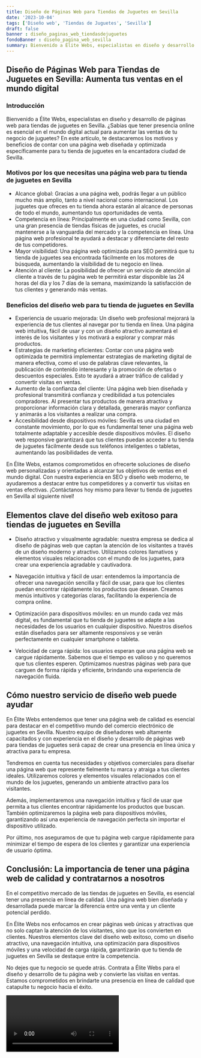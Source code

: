 ```yaml
---
title: Diseño de Páginas Web para Tiendas de Juguetes en Sevilla
date: '2023-10-04'
tags: ['Diseño web', 'Tiendas de Juguetes', 'Sevilla']
draft: false
banner : diseño_paginas_web_tiendasdejuguetes
fondoBanner : diseño_pagina_web_sevilla
summary: Bienvenido a Élite Webs, especialistas en diseño y desarrollo de páginas web para tiendas de juguetes en Sevilla. ¿Sabías que tener presencia online es esencial en el mundo digital actual para aumentar las ventas de tu negocio de juguetes? En este artículo, te destacaremos los motivos y beneficios de contar con una página web diseñada y optimizada específicamente para tu tienda de juguetes en la encantadora ciudad de Sevilla.
---
```


## Diseño de Páginas Web para Tiendas de Juguetes en Sevilla: Aumenta tus ventas en el mundo digital

### Introducción

Bienvenido a Élite Webs, especialistas en diseño y desarrollo de páginas web para tiendas de juguetes en Sevilla. ¿Sabías que tener presencia online es esencial en el mundo digital actual para aumentar las ventas de tu negocio de juguetes? En este artículo, te destacaremos los motivos y beneficios de contar con una página web diseñada y optimizada específicamente para tu tienda de juguetes en la encantadora ciudad de Sevilla.

### Motivos por los que necesitas una página web para tu tienda de juguetes en Sevilla

- Alcance global: Gracias a una página web, podrás llegar a un público mucho más amplio, tanto a nivel nacional como internacional. Los juguetes que ofreces en tu tienda ahora estarán al alcance de personas de todo el mundo, aumentando tus oportunidades de venta.
- Competencia en línea: Principalmente en una ciudad como Sevilla, con una gran presencia de tiendas físicas de juguetes, es crucial mantenerse a la vanguardia del mercado y la competencia en línea. Una página web profesional te ayudará a destacar y diferenciarte del resto de tus competidores.
- Mayor visibilidad: Una página web optimizada para SEO permitirá que tu tienda de juguetes sea encontrada fácilmente en los motores de búsqueda, aumentando la visibilidad de tu negocio en línea.
- Atención al cliente: La posibilidad de ofrecer un servicio de atención al cliente a través de tu página web te permitirá estar disponible las 24 horas del día y los 7 días de la semana, maximizando la satisfacción de tus clientes y generando más ventas.

### Beneficios del diseño web para tu tienda de juguetes en Sevilla

- Experiencia de usuario mejorada: Un diseño web profesional mejorará la experiencia de tus clientes al navegar por tu tienda en línea. Una página web intuitiva, fácil de usar y con un diseño atractivo aumentará el interés de los visitantes y los motivará a explorar y comprar más productos.
- Estrategias de marketing eficientes: Contar con una página web optimizada te permitirá implementar estrategias de marketing digital de manera efectiva, como el uso de palabras clave relevantes, la publicación de contenido interesante y la promoción de ofertas o descuentos especiales. Esto te ayudará a atraer tráfico de calidad y convertir visitas en ventas.
- Aumento de la confianza del cliente: Una página web bien diseñada y profesional transmitirá confianza y credibilidad a tus potenciales compradores. Al presentar tus productos de manera atractiva y proporcionar información clara y detallada, generarás mayor confianza y animarás a los visitantes a realizar una compra.
- Accesibilidad desde dispositivos móviles: Sevilla es una ciudad en constante movimiento, por lo que es fundamental tener una página web totalmente adaptable y accesible desde dispositivos móviles. El diseño web responsive garantizará que tus clientes puedan acceder a tu tienda de juguetes fácilmente desde sus teléfonos inteligentes o tabletas, aumentando las posibilidades de venta.

En Élite Webs, estamos comprometidos en ofrecerte soluciones de diseño web personalizadas y orientadas a alcanzar tus objetivos de ventas en el mundo digital. Con nuestra experiencia en SEO y diseño web moderno, te ayudaremos a destacar entre tus competidores y a convertir tus visitas en ventas efectivas. ¡Contáctanos hoy mismo para llevar tu tienda de juguetes en Sevilla al siguiente nivel!

<GifSeo />

<Cta />

## Elementos clave del diseño web exitoso para tiendas de juguetes en Sevilla

- Diseño atractivo y visualmente agradable: nuestra empresa se dedica al diseño de páginas web que captan la atención de los visitantes a través de un diseño moderno y atractivo. Utilizamos colores llamativos y elementos visuales relacionados con el mundo de los juguetes, para crear una experiencia agradable y cautivadora.

- Navegación intuitiva y fácil de usar: entendemos la importancia de ofrecer una navegación sencilla y fácil de usar, para que los clientes puedan encontrar rápidamente los productos que desean. Creamos menús intuitivos y categorías claras, facilitando la experiencia de compra online.

- Optimización para dispositivos móviles: en un mundo cada vez más digital, es fundamental que tu tienda de juguetes se adapte a las necesidades de los usuarios en cualquier dispositivo. Nuestros diseños están diseñados para ser altamente responsivos y se verán perfectamente en cualquier smartphone o tableta.

- Velocidad de carga rápida: los usuarios esperan que una página web se cargue rápidamente. Sabemos que el tiempo es valioso y no queremos que tus clientes esperen. Optimizamos nuestras páginas web para que carguen de forma rápida y eficiente, brindando una experiencia de navegación fluida.

## Cómo nuestro servicio de diseño web puede ayudar

En Élite Webs entendemos que tener una página web de calidad es esencial para destacar en el competitivo mundo del comercio electrónico de juguetes en Sevilla. Nuestro equipo de diseñadores web altamente capacitados y con experiencia en el diseño y desarrollo de páginas web para tiendas de juguetes será capaz de crear una presencia en línea única y atractiva para tu empresa.

Tendremos en cuenta tus necesidades y objetivos comerciales para diseñar una página web que represente fielmente tu marca y atraiga a tus clientes ideales. Utilizaremos colores y elementos visuales relacionados con el mundo de los juguetes, generando un ambiente atractivo para los visitantes.

Además, implementaremos una navegación intuitiva y fácil de usar que permita a tus clientes encontrar rápidamente los productos que buscan. También optimizaremos la página web para dispositivos móviles, garantizando así una experiencia de navegación perfecta sin importar el dispositivo utilizado.

Por último, nos aseguramos de que tu página web cargue rápidamente para minimizar el tiempo de espera de los clientes y garantizar una experiencia de usuario óptima.

## Conclusión: La importancia de tener una página web de calidad y contratarnos a nosotros

En el competitivo mercado de las tiendas de juguetes en Sevilla, es esencial tener una presencia en línea de calidad. Una página web bien diseñada y desarrollada puede marcar la diferencia entre una venta y un cliente potencial perdido. 

En Élite Webs nos enfocamos en crear páginas web únicas y atractivas que no solo captan la atención de los visitantes, sino que los convierten en clientes. Nuestros elementos clave del diseño web exitoso, como un diseño atractivo, una navegación intuitiva, una optimización para dispositivos móviles y una velocidad de carga rápida, garantizarán que tu tienda de juguetes en Sevilla se destaque entre la competencia.

No dejes que tu negocio se quede atrás. Contrata a Élite Webs para el diseño y desarrollo de tu página web y convierte las visitas en ventas. Estamos comprometidos en brindarte una presencia en línea de calidad que catapulte tu negocio hacia el éxito.

<Video />

<CtaBot job='Tiendas de Juguetes' city='Sevilla'/>

<Gmaps query='Sevilla+españa+maps' />